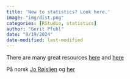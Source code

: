 ```yaml
---
title: 'New to statistics? Look here.'
image: "img/dist.png"
categories: [RStudio, statistics]
author: "Gerit Pfuhl"
date: "8/19/2024"
date-modified: last-modified
---
```



There are many great resources [here](https://www.khanacademy.org/math/statistics-probability) and [here](https://learningstatisticswithr.com/)
 
På norsk [Jo Røislien](https://www.youtube.com/watch?v=rZUjCcLwYGE) og [her](https://www.youtube.com/@psyport?app=desktop)